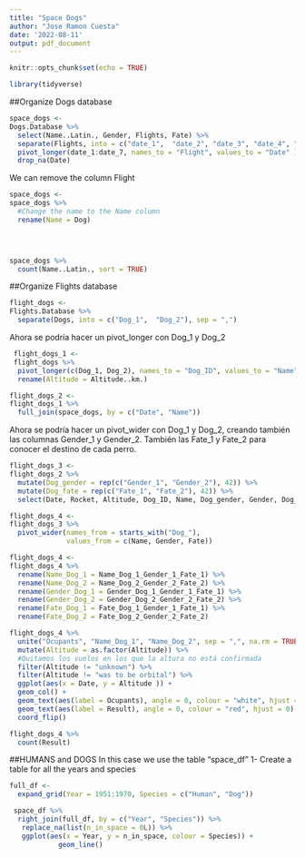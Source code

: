 ```yaml
---
title: "Space Dogs"
author: "Jose Ramon Cuesta"
date: '2022-08-11'
output: pdf_document
---
```


```r
knitr::opts_chunk$set(echo = TRUE)
```

```r
library(tidyverse)
```


##Organize Dogs database
```r
space_dogs <- 
Dogs.Database %>% 
  select(Name..Latin., Gender, Flights, Fate) %>% 
  separate(Flights, into = c("date_1",  "date_2", "date_3", "date_4", "date_5", "date_6", "date_7"), sep = ",") %>% 
  pivot_longer(date_1:date_7, names_to = "Flight", values_to = "Date" ) %>% 
  drop_na(Date)
```
We can remove the column Flight
```r
space_dogs <- 
space_dogs %>% 
  #Change the name to the Name column
  rename(Name = Dog) 


  
```



```r
space_dogs %>% 
  count(Name..Latin., sort = TRUE)
```



##Organize Flights database
```r
flight_dogs <- 
Flights.Database %>% 
  separate(Dogs, into = c("Dog_1",  "Dog_2"), sep = ",")
```

Ahora se podría hacer un pivot_longer con Dog_1 y Dog_2
```r
 flight_dogs_1 <- 
 flight_dogs %>% 
  pivot_longer(c(Dog_1, Dog_2), names_to = "Dog_ID", values_to = "Name") %>% 
  rename(Altitude = Altitude..km.)
```

```r
flight_dogs_2 <- 
flight_dogs_1 %>% 
  full_join(space_dogs, by = c("Date", "Name"))
```

Ahora se podría hacer un pivot_wider con Dog_1 y Dog_2, creando también las columnas Gender_1 y Gender_2. También las Fate_1 y Fate_2 para conocer el destino de cada perro.
```r
flight_dogs_3 <- 
flight_dogs_2 %>% 
  mutate(Dog_gender = rep(c("Gender_1", "Gender_2"), 42)) %>% 
  mutate(Dog_fate = rep(c("Fate_1", "Fate_2"), 42)) %>% 
  select(Date, Rocket, Altitude, Dog_ID, Name, Dog_gender, Gender, Dog_fate, Fate, Result, Notes)
```

```r
flight_dogs_4 <- 
flight_dogs_3 %>% 
  pivot_wider(names_from = starts_with("Dog_"), 
              values_from = c(Name, Gender, Fate))
```

```r
flight_dogs_4 <- 
flight_dogs_4 %>% 
  rename(Name_Dog_1 = Name_Dog_1_Gender_1_Fate_1) %>% 
  rename(Name_Dog_2 = Name_Dog_2_Gender_2_Fate_2) %>% 
  rename(Gender_Dog_1 = Gender_Dog_1_Gender_1_Fate_1) %>% 
  rename(Gender_Dog_2 = Gender_Dog_2_Gender_2_Fate_2) %>% 
  rename(Fate_Dog_1 = Fate_Dog_1_Gender_1_Fate_1) %>% 
  rename(Fate_Dog_2 = Fate_Dog_2_Gender_2_Fate_2)
```

```r
flight_dogs_4 %>% 
  unite("Ocupants", "Name_Dog_1", "Name_Dog_2", sep = ",", na.rm = TRUE) %>% 
  mutate(Altitude = as.factor(Altitude)) %>%
  #Quitamos los vuelos en los que la altura no está confirmada
  filter(Altitude != "unknown") %>% 
  filter(Altitude != "was to be orbital") %>% 
  ggplot(aes(x = Date, y = Altitude )) + 
  geom_col() +
  geom_text(aes(label = Ocupants), angle = 0, colour = "white", hjust = 0.9) +
  geom_text(aes(label = Result), angle = 0, colour = "red", hjust = 0) +
  coord_flip()
```

```r
flight_dogs_4 %>% 
  count(Result)
```




##HUMANS and DOGS
In this case we use the table "space_df"
1- Create a table for all the years and species
```r
full_df <- 
  expand_grid(Year = 1951:1970, Species = c("Human", "Dog")) 

 space_df %>% 
  right_join(full_df, by = c("Year", "Species")) %>% 
   replace_na(list(n_in_space = 0L)) %>% 
   ggplot(aes(x = Year, y = n_in_space, colour = Species)) +
            geom_line()
```

